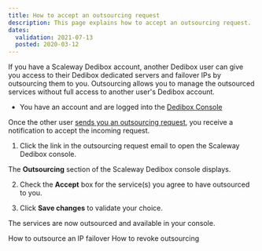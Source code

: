 ```yaml
---
title: How to accept an outsourcing request
description: This page explains how to accept an outsourcing request.
dates:
  validation: 2021-07-13
  posted: 2020-03-12
---
```


If you have a Scaleway Dedibox account, another Dedibox user can give you access to their Dedibox dedicated servers and failover IPs by outsourcing them to you. Outsourcing allows you to manage the outsourced services without full access to another user's Dedibox account.

<Message type="requirement">

  - You have an account and are logged into the [Dedibox Console](https://console.online.net) 

</Message>

Once the other user [sends you an outsourcing request](/dedibox-console/my-account/how-to/outsource-dedibox), you receive a notification to accept the incoming request.

1. Click the link in the outsourcing request email to open the Scaleway Dedibox console.

  <Lightbox
    src="scaleway-dedibox-console-outsourcing-request.png"
    width="600"
    alt=""
  />

  The **Outsourcing** section of the Scaleway Dedibox console displays.

2. Check the **Accept** box for the service(s) you agree to have outsourced to you.

  <Lightbox
    src="scaleway-dedibox-console-outsourcing-accept.png"
    width="600"
    alt=""
  />

3. Click **Save changes** to validate your choice.

The services are now outsourced and available in your console.

<Navigation title="See Also">
  <PreviousButton to="/dedibox-console/my-account/how-to/outsource-ip-failover/">How to outsource an IP failover</PreviousButton>
  <NextButton to="/dedibox-console/my-account/how-to/revoke-outsourcing/">How to revoke outsourcing</NextButton>
</Navigation>